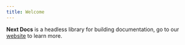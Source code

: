 ```yaml
---
title: Welcome
---
```


**Next Docs** is a headless library for building documentation, go to our [website](https://next-docs-zeta.vercel.app/) to learn more.
